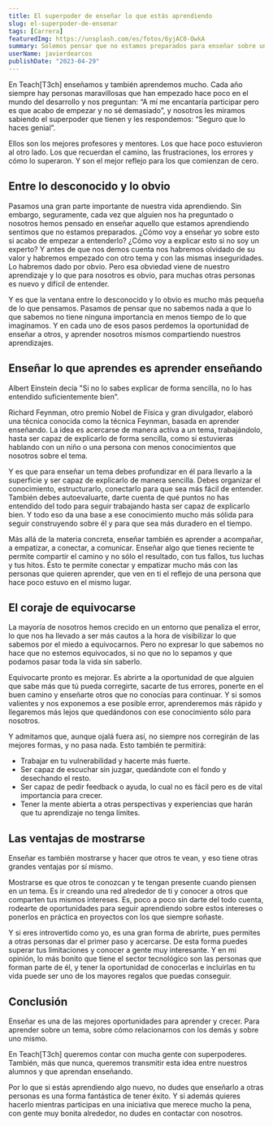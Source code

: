 ```yaml
---
title: El superpoder de enseñar lo que estás aprendiendo 
slug: el-superpoder-de-ensenar
tags: [Carrera]
featuredImg: https://unsplash.com/es/fotos/6yjAC0-OwkA
summary: Solemos pensar que no estamos preparados para enseñar sobre un tema, pero aquí quiero hablaros del superpoder de enseñar aquello que estás aprendiendo.
userName: javierdearcos
publishDate: "2023-04-29"
---
```


En Teach[T3ch] enseñamos y también aprendemos mucho. Cada año siempre hay personas maravillosas que han empezado hace poco en el mundo del desarrollo y nos preguntan: “A mí me encantaría participar pero es que acabo de empezar y no sé demasiado”, y nosotros les miramos sabiendo el superpoder que tienen y les respondemos: “Seguro que lo haces genial”.

Ellos son los mejores profesores y mentores. Los que hace poco estuvieron al otro lado. Los que recuerdan el camino, las frustraciones, los errores y cómo lo superaron. Y son el mejor reflejo para los que comienzan de cero.

## Entre lo desconocido y lo obvio

Pasamos una gran parte importante de nuestra vida aprendiendo. Sin embargo, seguramente, cada vez que alguien nos ha preguntado o nosotros hemos pensado en enseñar aquello que estamos aprendiendo sentimos que no estamos preparados. ¿Cómo voy a enseñar yo sobre esto si acabo de empezar a entenderlo? ¿Cómo voy a explicar esto si no soy un experto? Y antes de que nos demos cuenta nos habremos olvidado de su valor y habremos empezado con otro tema y con las mismas inseguridades. Lo habremos dado por obvio. Pero esa obviedad viene de nuestro aprendizaje y lo que para nosotros es obvio, para muchas otras personas es nuevo y difícil de entender.

Y es que la ventana entre lo desconocido y lo obvio es mucho más pequeña de lo que pensamos. Pasamos de pensar que no sabemos nada a que lo que sabemos no tiene ninguna importancia en menos tiempo de lo que imaginamos. Y en cada uno de esos pasos perdemos la oportunidad de enseñar a otros, y aprender nosotros mismos compartiendo nuestros aprendizajes.

## Enseñar lo que aprendes es aprender enseñando

Albert Einstein decía "Si no lo sabes explicar de forma sencilla, no lo has entendido suficientemente bien”.

Richard Feynman, otro premio Nobel de Física y gran divulgador, elaboró una técnica conocida como la técnica Feynman, basada en aprender enseñando. La idea es acercarse de manera activa a un tema, trabajándolo, hasta ser capaz de explicarlo de forma sencilla, como si estuvieras hablando con un niño o una persona con menos conocimientos que nosotros sobre el tema.

Y es que para enseñar un tema debes profundizar en él para llevarlo a la superficie y ser capaz de explicarlo de manera sencilla. Debes organizar el conocimiento, estructurarlo, conectarlo para que sea más fácil de entender. También debes autoevaluarte, darte cuenta de qué puntos no has entendido del todo para seguir trabajando hasta ser capaz de explicarlo bien. Y todo eso da una base a ese conocimiento mucho más sólida para seguir construyendo sobre él y para que sea más duradero en el tiempo.

Más allá de la materia concreta, enseñar también es aprender a acompañar, a empatizar, a conectar, a comunicar. Enseñar algo que tienes reciente te permite compartir el camino y no sólo el resultado, con tus fallos, tus luchas y tus hitos. Ésto te permite conectar y empatizar mucho más con las personas que quieren aprender, que ven en ti el reflejo de una persona que hace poco estuvo en el mismo lugar.

## El coraje de equivocarse

La mayoría de nosotros hemos crecido en un entorno que penaliza el error, lo que nos ha llevado a ser más cautos a la hora de visibilizar lo que sabemos por el miedo a equivocarnos. Pero no expresar lo que sabemos no hace que no estemos equivocados, si no que no lo sepamos y que podamos pasar toda la vida sin saberlo.

Equivocarte pronto es mejorar. Es abrirte a la oportunidad de que alguien que sabe más que tú pueda corregirte, sacarte de tus errores, ponerte en el buen camino y enseñarte otros que no conocías para continuar. Y si somos valientes y nos exponemos a ese posible error, aprenderemos más rápido y llegaremos más lejos que quedándonos con ese conocimiento sólo para nosotros.

Y admitamos que, aunque ojalá fuera así, no siempre nos corregirán de las mejores formas, y no pasa nada. Esto también te permitirá:
- Trabajar en tu vulnerabilidad y hacerte más fuerte. 
- Ser capaz de escuchar sin juzgar, quedándote con el fondo y desechando el resto. 
- Ser capaz de pedir feedback o ayuda, lo cual no es fácil pero es de vital importancia para crecer. 
- Tener la mente abierta a otras perspectivas y experiencias que harán que tu aprendizaje no tenga límites.

## Las ventajas de mostrarse

Enseñar es también mostrarse y hacer que otros te vean, y eso tiene otras grandes ventajas por sí mismo.

Mostrarse es que otros te conozcan y te tengan presente cuando piensen en un tema. Es ir creando una red alrededor de ti y conocer a otros que comparten tus mismos intereses. Es, poco a poco sin darte del todo cuenta, rodearte de oportunidades para seguir aprendiendo sobre estos intereses o ponerlos en práctica en proyectos con los que siempre soñaste.

Y si eres introvertido como yo, es una gran forma de abrirte, pues permites a otras personas dar el primer paso y acercarse. De esta forma puedes superar tus limitaciones y conocer a gente muy interesante. Y en mi opinión, lo más bonito que tiene el sector tecnológico son las personas que forman parte de él, y tener la oportunidad de conocerlas e incluirlas en tu vida puede ser uno de los mayores regalos que puedas conseguir.

## Conclusión

Enseñar es una de las mejores oportunidades para aprender y crecer. Para aprender sobre un tema, sobre cómo relacionarnos con los demás y sobre uno mismo.

En Teach[T3ch] queremos contar con mucha gente con superpoderes. También, más que nunca, queremos transmitir esta idea entre nuestros alumnos y que aprendan enseñando.

Por lo que si estás aprendiendo algo nuevo, no dudes que enseñarlo a otras personas es una forma fantástica de tener éxito. Y si además quieres hacerlo mientras participas en una iniciativa que merece mucho la pena, con gente muy bonita alrededor, no dudes en contactar con nosotros.
